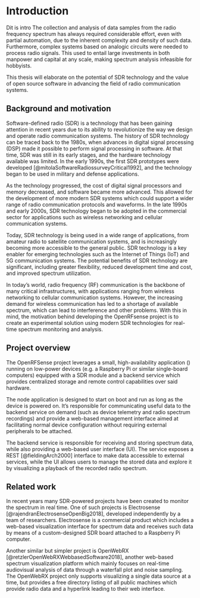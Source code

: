 # Introduction
Dit is intro
The collection and analysis of data samples from the radio frequency spectrum has always required considerable effort, even with partial automation, due to the inherent complexity and density of such data. Furthermore, complex systems based on analogic circuits were needed to process radio signals. This used to entail large investments in both manpower and capital at any scale, making spectrum analysis infeasible for hobbyists.

This thesis will elaborate on the potential of SDR technology and the value of open source software in advancing the field of radio communication systems.

## Background and motivation
Software-defined radio (SDR) is a technology that has been gaining attention in recent years due to its ability to revolutionize the way we design and operate radio communication systems. The history of SDR technology can be traced back to the 1980s, when advances in digital signal processing (DSP) made it possible to perform signal processing in software. At that time, SDR was still in its early stages, and the hardware technology available was limited. In the early 1990s, the first SDR prototypes were developed [@mitolaSoftwareRadiossurveyCritical1992], and the technology began to be used in military and defense applications.

As the technology progressed, the cost of digital signal processors and memory decreased, and software became more advanced. This allowed for the development of more modern SDR systems which could support a wider range of radio communication protocols and waveforms. In the late 1990s and early 2000s, SDR technology began to be adopted in the commercial sector for applications such as wireless networking and cellular communication systems.

Today, SDR technology is being used in a wide range of applications, from amateur radio to satellite communication systems, and is increasingly becoming more accessible to the general public. SDR technology is a key enabler for emerging technologies such as the Internet of Things (IoT) and 5G communication systems. The potential benefits of SDR technology are significant, including greater flexibility, reduced development time and cost, and improved spectrum utilization.

In today's world, radio frequency (RF) communication is the backbone of many critical infrastructures, with applications ranging from wireless networking to cellular communication systems. However, the increasing demand for wireless communication has led to a shortage of available spectrum, which can lead to interference and other problems. With this in mind, the motivation behind developing the OpenRFsense project is to create an experimental solution using modern SDR technologies for real-time spectrum monitoring and analysis.

## Project overview
The OpenRFSense project leverages a small, high-availability application (\enquote{node}) running on low-power devices (e.g. a Raspberry Pi or similar single-board computers) equipped with a SDR module and a backend service which provides centralized storage and remote control capabilities over said hardware.

The node application is designed to start on boot and run as long as the device is powered on. It's responsible for communicating useful data to the backend service on demand (such as device telemetry and radio spectrum recordings) and provide a web-based management interface aimed at facilitating normal device configuration without requiring external peripherals to be attached.

The backend service is responsible for receiving and storing spectrum data, while also providing a web-based user interface (UI). The service exposes a REST [@fieldingArch2000] interface to make data accessible to external services, while the UI allows users to manage the stored data and explore it by visualizing a playback of the recorded radio spectrum.

## Related work
In recent years many SDR-powered projects have been created to monitor the spectrum in real time. One of such projects is Electrosense [@rajendranElectrosenseOpenBig2018], developed independently by a team of researchers. Electrosense is a commercial product which includes a web-based visualization interface for spectrum data and receives such data by means of a custom-designed SDR board attached to a Raspberry Pi computer.

Another similar but simpler project is OpenWebRX [@retzlerOpenWebRXWebbasedSoftware2018], another web-based spectrum visualization platform which mainly focuses on real-time audiovisual analysis of data through a waterfall plot and noise sampling. The OpenWebRX project only supports visualizing a single data source at a time, but provides a free directory listing of all public machines which provide radio data and a hyperlink leading to their web interface.
